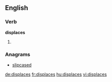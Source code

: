 ==English==

===Verb===
'''displaces'''

# {{third-person singular of|displace}}

===Anagrams===
* [[slipcased#English|slipcased]]

[[de:displaces]]
[[fr:displaces]]
[[hu:displaces]]
[[vi:displaces]]
